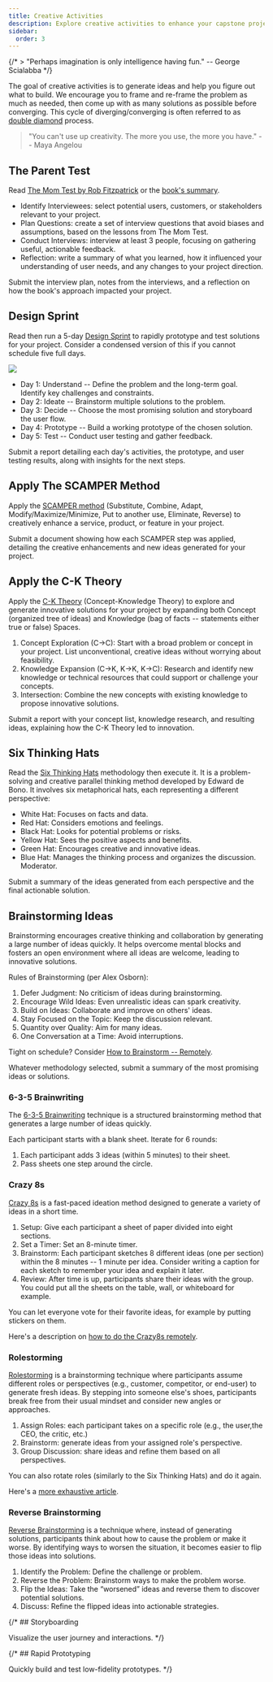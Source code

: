 ```yaml
---
title: Creative Activities
description: Explore creative activities to enhance your capstone project, including design sprints, the SCAMPER method, C-K Theory, Six Thinking Hats, and various brainstorming techniques. Develop innovative solutions and refine your project through structured creativity exercises.
sidebar:
  order: 3
---
```



{/* > "Perhaps imagination is only intelligence having fun." -- George Scialabba */}

The goal of creative activities is to generate ideas and help you figure out what to build. We encourage you to frame and re-frame the problem as much as needed, then come up with as many solutions as possible before converging. This cycle of diverging/converging is often referred to as [double diamond](https://www.designcouncil.org.uk/our-resources/the-double-diamond/) process.

> "You can't use up creativity. The more you use, the more you have." -- Maya Angelou

## The Parent Test

<Badge text="Individual Activity" variant="success" class="mb-6"/>

Read [The Mom Test by Rob Fitzpatrick](https://www.goodreads.com/book/show/52283963-the-mom-test) or the [book's summary](https://durmonski.com/book-summaries/the-mom-test/). 

- Identify Interviewees: select potential users, customers, or stakeholders relevant to your project.
- Plan Questions: create a set of interview questions that avoid biases and assumptions, based on the lessons from The Mom Test.
- Conduct Interviews: interview at least 3 people, focusing on gathering useful, actionable feedback.
- Reflection: write a summary of what you learned, how it influenced your understanding of user needs, and any changes to your project direction.

Submit the interview plan, notes from the interviews, and a reflection on how the book's approach impacted your project.

## Design Sprint

<Badge text="Team Activity" variant="note" class="mb-6" />

Read then run a 5-day [Design Sprint](https://www.thesprintbook.com/the-design-sprint) to rapidly prototype and test solutions for your project. Consider a condensed version of this if you cannot schedule five full days.

![](/src/assets/design-sprint.png)

- Day 1: Understand -- Define the problem and the long-term goal. Identify key challenges and constraints.
- Day 2: Ideate -- Brainstorm multiple solutions to the problem.
- Day 3: Decide -- Choose the most promising solution and storyboard the user flow.
- Day 4: Prototype -- Build a working prototype of the chosen solution.
- Day 5: Test -- Conduct user testing and gather feedback.

Submit a report detailing each day's activities, the prototype, and user testing results, along with insights for the next steps.

## Apply The SCAMPER Method

<Badge text="Individual Activity" variant="success" class="mb-6"/>
<Badge text="Team Activity" variant="note" class="mb-6" />

Apply the [SCAMPER method](https://www.interaction-design.org/literature/article/learn-how-to-use-the-best-ideation-methods-scamper) (Substitute, Combine, Adapt, Modify/Maximize/Minimize, Put to another use, Eliminate, Reverse) to creatively enhance a service, product, or feature in your project.

Submit a document showing how each SCAMPER step was applied, detailing the creative enhancements and new ideas generated for your project.

## Apply the C-K Theory

<Badge text="Individual Activity" variant="success" class="mb-6"/>
<Badge text="Team Activity" variant="note" class="mb-6" />

Apply the [C-K Theory](https://www.ck-theory.org/c-k-theory/?lang=en) (Concept-Knowledge Theory) to explore and generate innovative solutions for your project by expanding both Concept (organized tree of ideas) and Knowledge (bag of facts -- statements either true or false) Spaces.

1. Concept Exploration (C→C): Start with a broad problem or concept in your project. List unconventional, creative ideas without worrying about feasibility. 
2. Knowledge Expansion (C→K, K→K, K→C): Research and identify new knowledge or technical resources that could support or challenge your concepts.
3. Intersection: Combine the new concepts with existing knowledge to propose innovative solutions.

Submit a report with your concept list, knowledge research, and resulting ideas, explaining how the C-K Theory led to innovation.

## Six Thinking Hats

<Badge text="Team Activity" variant="note" class="mb-6" />

Read the [Six Thinking Hats](https://www.atlassian.com/blog/productivity/six-thinking-hats) methodology then execute it. It is a problem-solving and creative parallel thinking method developed by Edward de Bono. It involves six metaphorical hats, each representing a different perspective:

- White Hat: Focuses on facts and data.
- Red Hat: Considers emotions and feelings.
- Black Hat: Looks for potential problems or risks.
- Yellow Hat: Sees the positive aspects and benefits.
- Green Hat: Encourages creative and innovative ideas.
- Blue Hat: Manages the thinking process and organizes the discussion. Moderator.

Submit a summary of the ideas generated from each perspective and the final actionable solution.

## Brainstorming Ideas

<Badge text="Team Activity" variant="note" class="mb-6" />

Brainstorming encourages creative thinking and collaboration by generating a large number of ideas quickly. It helps overcome mental blocks and fosters an open environment where all ideas are welcome, leading to innovative solutions.

Rules of Brainstorming (per Alex Osborn):

1. Defer Judgment: No criticism of ideas during brainstorming.
2. Encourage Wild Ideas: Even unrealistic ideas can spark creativity.
3. Build on Ideas: Collaborate and improve on others' ideas.
4. Stay Focused on the Topic: Keep the discussion relevant.
5. Quantity over Quality: Aim for many ideas.
6. One Conversation at a Time: Avoid interruptions.

Tight on schedule? Consider [How to Brainstorm -- Remotely](https://hbr.org/2020/07/how-to-brainstorm-remotely).

Whatever methodology selected, submit a summary of the most promising ideas or solutions.

### 6-3-5 Brainwriting

The [6-3-5 Brainwriting](https://zapier.com/blog/brainwriting/) technique is a structured brainstorming method that generates a large number of ideas quickly.

Each participant starts with a blank sheet. Iterate for 6 rounds:

1. Each participant adds 3 ideas (within 5 minutes) to their sheet.
2. Pass sheets one step around the circle.

### Crazy 8s

[Crazy 8s](https://blog.prototypr.io/how-to-run-a-crazy-eights-workshop-60d0a67b29a) is a fast-paced ideation method designed to generate a variety of ideas in a short time.

1. Setup: Give each participant a sheet of paper divided into eight sections.
2. Set a Timer: Set an 8-minute timer.
3. Brainstorm: Each participant sketches 8 different ideas (one per section) within the 8 minutes -- 1 minute per idea. Consider writing a caption for each sketch to remember your idea and explain it later.
4. Review: After time is up, participants share their ideas with the group. You could put all the sheets on the table, wall, or whiteboard for example. 

You can let everyone vote for their favorite ideas, for example by putting stickers on them. 

Here's a description on [how to do the Crazy8s remotely](https://uxdesign.cc/how-to-do-crazy-8s-remotely-223d7fbd5e98).

### Rolestorming

[Rolestorming](https://business.tutsplus.com/tutorials/what-is-rolestorming-group-brainstorming-method--cms-27245) is a brainstorming technique where participants assume different roles or perspectives (e.g., customer, competitor, or end-user) to generate fresh ideas. By stepping into someone else's shoes, participants break free from their usual mindset and consider new angles or approaches.

1. Assign Roles: each participant takes on a specific role (e.g., the user,the CEO, the critic, etc.)
2. Brainstorm: generate ideas from your assigned role's perspective.
3. Group Discussion: share ideas and refine them based on all perspectives.

You can also rotate roles (similarly to the Six Thinking Hats) and do it again.

Here's a [more exhaustive article](https://fourweekmba.com/rolestorming/).

### Reverse Brainstorming

[Reverse Brainstorming](https://online.visual-paradigm.com/knowledge/brainstorming/what-is-reverse-brainstorming/) is a technique where, instead of generating solutions, participants think about how to cause the problem or make it worse. By identifying ways to worsen the situation, it becomes easier to flip those ideas into solutions.

1. Identify the Problem: Define the challenge or problem.
2. Reverse the Problem: Brainstorm ways to make the problem worse.
3. Flip the Ideas: Take the “worsened” ideas and reverse them to discover potential solutions.
4. Discuss: Refine the flipped ideas into actionable strategies.

{/* ## Storyboarding

Visualize the user journey and interactions. */}

{/* ## Rapid Prototyping

Quickly build and test low-fidelity prototypes. */}